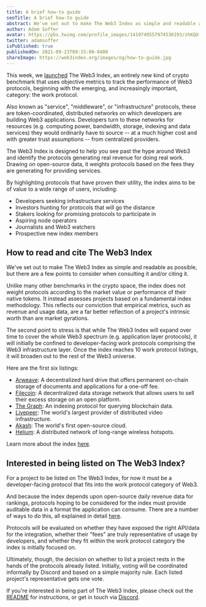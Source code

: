 ```yaml
---
title: A brief how-to guide
seoTitle: A brief how-to guide
abstract: We've set out to make The Web3 Index as simple and readable as possible, but there are a few points to consider when consulting it and/or citing it.
author: Adam Soffer
avatar: https://pbs.twimg.com/profile_images/1419749557974536193/zhKQU-Fo_400x400.jpg
twitter: adamsoffer
isPublished: true
publishedOn: 2021-09-23T09:15:00-0400
shareImage: https://web3index.org/images/og/how-to-guide.jpg
---
```


This week, we [launched](https://web3index.org/blog/launching-the-web3-index) The Web3 Index, an entirely new kind of crypto benchmark that uses objective metrics to track the performance of Web3 protocols, beginning with the emerging, and increasingly important, category: the work protocol.

Also known as "service", "middleware", or "infrastructure" protocols, these are token-coordinated, distributed networks on which developers are building Web3 applications. Developers turn to these networks for resources (e.g. computing power, bandwidth, storage, indexing and data services) they would ordinarily have to source -- at a much higher cost and with greater trust assumptions -- from centralized providers.

The Web3 Index is designed to help you see past the hype around Web3 and identify the protocols generating real revenue for doing real work. Drawing on open-source data, it weights protocols based on the fees they are generating for providing services.

By highlighting protocols that have proven their utility, the index aims to be of value to a wide range of users, including:

- Developers seeking infrastructure services
- Investors hunting for protocols that will go the distance
- Stakers looking for promising protocols to participate in
- Aspiring node operators
- Journalists and Web3 watchers
- Prospective new index members

## How to read and cite The Web3 Index

We've set out to make The Web3 Index as simple and readable as possible, but there are a few points to consider when consulting it and/or citing it.

Unlike many other benchmarks in the crypto space, the index does not weight protocols according to the market value or performance of their native tokens. It instead assesses projects based on a fundamental index methodology. This reflects our conviction that empirical metrics, such as revenue and usage data, are a far better reflection of a project's intrinsic worth than are market gyrations.

The second point to stress is that while The Web3 Index will expand over time to cover the whole Web3 spectrum (e.g. application layer protocols), it will initially be confined to developer-facing work protocols comprising the Web3 infrastructure layer. Once the index reaches 10 work protocol listings, it will broaden out to the rest of the Web3 universe.

Here are the first six listings:

- [Arweave](https://www.arweave.org/): A decentralized hard drive that offers permanent on-chain storage of documents and applications for a one-off fee.
- [Filecoin](https://filecoin.io/): A decentralized data storage network that allows users to sell their excess storage on an open platform.
- [The Graph](https://thegraph.com/): An indexing protocol for querying blockchain data.
- [Livepeer](https://livepeer.org/): The world's largest provider of distributed video infrastructure.
- [Akash](https://akash.network/): The world's first open-source cloud.
- [Helium](https://www.helium.com/): A distributed network of long-range wireless hotspots.

Learn more about the index [here](https://web3index.org/).

## Interested in being listed on The Web3 Index?

For a project to be listed on The Web3 Index, for now it must be a developer-facing protocol that fits into the work protocol category of Web3.

And because the index depends upon open-source daily revenue data for rankings, protocols hoping to be considered for the index must provide auditable data in a format the application can consume. There are a number of ways to do this, all explained in detail [here](https://github.com/web3index/web3index-org#protocol-integration-instructions).

Protocols will be evaluated on whether they have exposed the right API/data for the integration, whether their "fees" are truly representative of usage by developers, and whether they fit within the work protocol category the index is initially focused on.

Ultimately, though, the decision on whether to list a project rests in the hands of the protocols already listed. Initially, voting will be coordinated informally by Discord and based on a simple majority rule. Each listed project's representative gets one vote.

If you're interested in being part of The Web3 Index, please check out the [README](https://github.com/web3index/web3index-org#readme) for instructions, or get in touch via [Discord](https://discord.com/invite/GsYEGuns9y).
